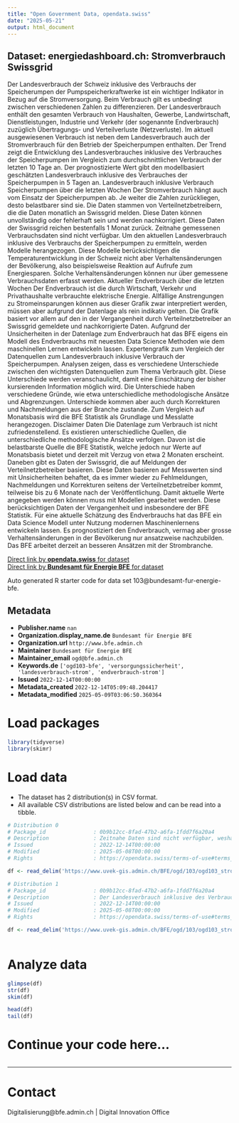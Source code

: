 ```yaml
---
title: "Open Government Data, opendata.swiss"
date: "2025-05-21"
output: html_document
---
```


## Dataset: energiedashboard.ch: Stromverbrauch Swissgrid

Der Landesverbrauch der Schweiz inklusive des Verbrauchs der Speicherumpen der Pumpspeicherkraftwerke ist ein wichtiger Indikator in Bezug auf die Stromversorgung. Beim Verbrauch gilt es unbedingt zwischen verschiedenen Zahlen zu differenzieren. Der Landesverbrauch enthält den gesamten Verbrauch von Haushalten, Gewerbe, Landwirtschaft, Dienstleistungen, Industrie und Verkehr (der sogenannte Endverbrauch) zuzüglich Übertragungs- und Verteilverluste (Netzverluste). Im aktuell ausgewiesenen Verbrauch ist neben dem Landesverbrauch auch der Stromverbrauch für den Betrieb der Speicherpumpen enthalten. Der Trend zeigt die Entwicklung des Landesverbrauches inklusive des Verbrauches der Speicherpumpen im Vergleich zum durchschnittlichen Verbrauch der letzten 10 Tage an. Der prognostizierte Wert gibt den modellbasiert geschätzten Landesverbrauch inklusive des Verbrauches der Speicherpumpen in 5 Tagen an. Landesverbrauch inklusive Verbrauch Speicherpumpen über die letzten Wochen Der Stromverbrauch hängt auch vom Einsatz der Speicherpumpen ab. Je weiter die Zahlen zurückliegen, desto belastbarer sind sie. Die Daten stammen von Verteilnetzbetreibern, die die Daten monatlich an Swissgrid melden. Diese Daten können unvollständig oder fehlerhaft sein und werden nachkorrigiert. Diese Daten der Swissgrid reichen bestenfalls 1 Monat zurück. Zeitnahe gemessenen Verbrauchsdaten sind nicht verfügbar. Um den aktuellen Landesverbrauch inklusive des Verbrauchs der Speicherpumpen zu ermitteln, werden Modelle herangezogen. Diese Modelle berücksichtigen die Temperaturentwicklung in der Schweiz nicht aber Verhaltensänderungen der Bevölkerung, also beispielsweise Reaktion auf Aufrufe zum Energiesparen. Solche Verhaltensänderungen können nur über gemessene Verbrauchsdaten erfasst werden. Aktueller Endverbrauch über die letzten Wochen Der Endverbrauch ist die durch Wirtschaft, Verkehr und Privathaushalte verbrauchte elektrische Energie. Allfällige Anstrengungen zu Stromeinsparungen können aus dieser Grafik zwar interpretiert werden, müssen aber aufgrund der Datenlage als rein indikativ gelten. Die Grafik basiert vor allem auf den in der Vergangenheit durch Verteilnetzbetreiber an Swissgrid gemeldete und nachkorrigierte Daten. Aufgrund der Unsicherheiten in der Datenlage zum Endverbrauch hat das BFE eigens ein Modell des Endverbrauchs mit neuesten Data Science Methoden wie dem maschinellen Lernen entwickeln lassen. Expertengrafik zum Vergleich der Datenquellen zum Landesverbrauch inklusive Verbrauch der Speicherpumpen. Analysen zeigen, dass es verschiedene Unterschiede zwischen den wichtigsten Datenquellen zum Thema Verbrauch gibt. Diese Unterschiede werden veranschaulicht, damit eine Einschätzung der bisher kursierenden Information möglich wird. Die Unterschiede haben verschiedene Gründe, wie etwa unterschiedliche methodologische Ansätze und Abgrenzungen. Unterschiede kommen aber auch durch Korrekturen und Nachmeldungen aus der Branche zustande.  Zum Vergleich auf Monatsbasis wird die BFE Statistik als Grundlage und Messlatte herangezogen. Disclaimer Daten Die Datenlage zum Verbrauch ist nicht zufriedenstellend. Es existieren unterschiedliche Quellen, die unterschiedliche methodologische Ansätze verfolgen. Davon ist die belastbarste Quelle die BFE Statistik, welche jedoch nur Werte auf Monatsbasis bietet und derzeit mit Verzug von etwa 2 Monaten erscheint.  Daneben gibt es Daten der Swissgrid, die auf Meldungen der Verteilnetzbetreiber basieren. Diese Daten basieren auf Messwerten sind mit Unsicherheiten behaftet, da es immer wieder zu Fehlmeldungen, Nachmeldungen und Korrekturen seitens der Verteilnetzbetreiber kommt, teilweise bis zu 6 Monate nach der Veröffentlichung. Damit aktuelle Werte angegeben werden können muss mit Modellen gearbeitet werden. Diese berücksichtigen Daten der Vergangenheit und insbesondere der BFE Statistik. Für eine aktuelle Schätzung des Endverbrauchs hat das BFE ein Data Science Modell unter Nutzung modernen Maschinenlernens entwickeln lassen. Es prognostiziert den Endverbrauch, vermag aber grosse Verhaltensänderungen in der Bevölkerung nur ansatzweise nachzubilden. Das BFE arbeitet derzeit an besseren Ansätzen mit der Strombranche.

[Direct link by **opendata.swiss** for dataset](https://opendata.swiss/de/dataset/energiedashboard-ch-stromverbrauch-swissgrid)<br>
[Direct link by **Bundesamt für Energie BFE** for dataset](https://energiedashboard.ch)

Auto generated R starter code for data set 103@bundesamt-fur-energie-bfe.

## Metadata

- **Publisher.name** `nan`
- **Organization.display_name.de** `Bundesamt für Energie BFE`
- **Organization.url** `http://www.bfe.admin.ch`
- **Maintainer** `Bundesamt für Energie BFE`
- **Maintainer_email** `ogd@bfe.admin.ch`
- **Keywords.de** `['ogd103-bfe', 'versorgungssicherheit', 'landesverbrauch-strom', 'endverbrauch-strom']`
- **Issued** `2022-12-14T00:00:00`
- **Metadata_created** `2022-12-14T05:09:48.204417`
- **Metadata_modified** `2025-05-09T03:06:50.360364`


# Load packages

```r

library(tidyverse)
library(skimr)

```

# Load data

-   The dataset has 2 distribution(s) in CSV format.
-   All available CSV distributions are listed below and can be read into a tibble.

```r

# Distribution 0
# Package_id               : 0b9b12cc-8fad-47b2-a6fa-1fdd7f6a20a4
# Description              : Zeitnahe Daten sind nicht verfügbar, weshalb mit einem Modell der Verbrauch auf Basis der Vergangenheit geschätzt werden muss.
# Issued                   : 2022-12-14T00:00:00
# Modified                 : 2025-05-08T00:00:00
# Rights                   : https://opendata.swiss/terms-of-use#terms_by

df <- read_delim('https://www.uvek-gis.admin.ch/BFE/ogd/103/ogd103_stromverbrauch_geschaetzt_swissgrid.csv')

# Distribution 1
# Package_id               : 0b9b12cc-8fad-47b2-a6fa-1fdd7f6a20a4
# Description              : Der Landesverbrauch inklusive des Verbrauchs der Speicherpumpen ist ein wichtiger Indikator in Bezug auf die Stromversorgung. Der Verlauf wird zunächst auf Basis von durch Verteilnetzbetreiber an Swissgrid gemeldeten Daten dargestellt. Diese Daten können unvollständig oder fehlerhaft sein und werden nachkorrigiert. Der Endverbrauch gibt an, wieviel Strom durch Haushalte, Gewerbe, Landwirtschaft, Dienstleistungen, Industrie und Verkehr verbraucht wird. Wenn es um Sparbemühungen der Schweizer geht ist er die massgebliche Grösse. Der Verlauf wird zunächst auf Basis von durch Verteilnetzbetreiber an Swissgrid gemeldeten Daten dargestellt. Diese Daten können unvollständig oder fehlerhaft sein und werden nachkorrigiert.
# Issued                   : 2022-12-14T00:00:00
# Modified                 : 2025-05-08T00:00:00
# Rights                   : https://opendata.swiss/terms-of-use#terms_by

df <- read_delim('https://www.uvek-gis.admin.ch/BFE/ogd/103/ogd103_stromverbrauch_swissgrid_lv_und_endv.csv')



```

# Analyze data

```r

glimpse(df)
str(df)
skim(df)

head(df)
tail(df)

```

# Continue your code here...

```r

```

------------------------------------------------------------------------

# Contact

Digitalisierung@bfe.admin.ch | Digital Innovation Office

